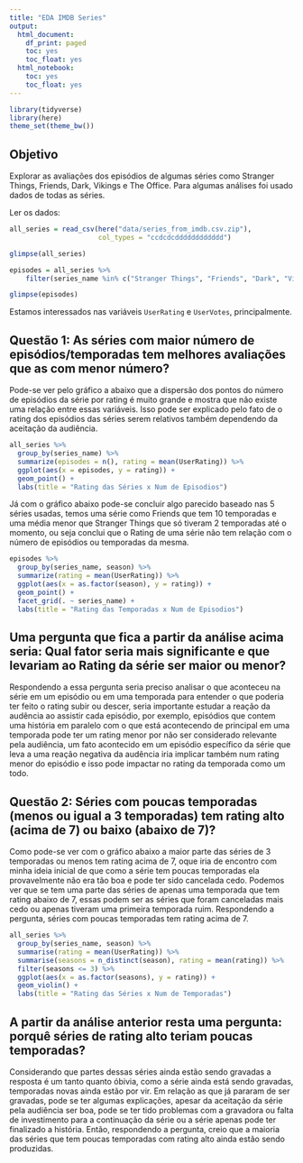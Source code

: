 ```yaml
---
title: "EDA IMDB Series"
output:
  html_document:
    df_print: paged
    toc: yes
    toc_float: yes
  html_notebook:
    toc: yes
    toc_float: yes
---
```


```r
library(tidyverse)
library(here)
theme_set(theme_bw())
```

## Objetivo

Explorar as avaliações dos episódios de algumas séries como Stranger Things, Friends, Dark, Vikings e The Office. Para algumas análises foi usado dados de todas as séries.

Ler os dados:

```r
all_series = read_csv(here("data/series_from_imdb.csv.zip"), 
                      col_types = "ccdcdcdddddddddddd") 

glimpse(all_series)

episodes = all_series %>% 
    filter(series_name %in% c("Stranger Things", "Friends", "Dark", "Vikings", "The Office")) 

glimpse(episodes)
```

Estamos interessados nas variáveis `UserRating` e `UserVotes`, principalmente.

## Questão 1: As séries com maior número de episódios/temporadas tem melhores avaliações que as com menor número?

  Pode-se ver pelo gráfico a abaixo que a dispersão dos pontos do número de episódios da série por rating é muito grande e mostra que não existe uma relação entre essas variáveis. Isso pode ser explicado pelo fato de o rating dos episódios das séries serem relativos também dependendo da aceitação da audiência.

```r
all_series %>%
  group_by(series_name) %>%
  summarize(episodes = n(), rating = mean(UserRating)) %>%
  ggplot(aes(x = episodes, y = rating)) +
  geom_point() +
  labs(title = "Rating das Séries x Num de Episodios")
```

  Já com o gráfico abaixo pode-se concluir algo parecido baseado nas 5 séries usadas, temos uma série como Friends que tem 10 temporadas e uma média menor que Stranger Things que só tiveram 2 temporadas até o momento, ou seja conclui que o Rating de uma série não tem relação com o número de episódios ou temporadas da mesma.

```r
episodes %>% 
  group_by(series_name, season) %>%
  summarize(rating = mean(UserRating)) %>% 
  ggplot(aes(x = as.factor(season), y = rating)) +
  geom_point() +
  facet_grid(. ~ series_name) +
  labs(title = "Rating das Temporadas x Num de Episodios")
```
## Uma pergunta que fica a partir da análise acima seria: Qual fator seria mais significante e que levariam ao Rating da série ser maior ou menor?
  Respondendo a essa pergunta seria preciso analisar o que aconteceu na série em um episódio ou em uma temporada para entender o que poderia ter feito o rating subir ou descer, seria importante estudar a reação da audência ao assistir cada episódio, por exemplo, episódios que contem uma história em paralelo com o que está acontecendo de principal em uma temporada pode ter um rating menor
por não ser considerado relevante pela audiência, um fato acontecido em um episódio específico da série que leva a uma reação
negativa da audência iria implicar também num rating menor do episódio e isso pode impactar no rating da temporada como um todo.

## Questão 2: Séries com poucas temporadas (menos ou igual a 3 temporadas) tem rating alto (acima de 7) ou baixo (abaixo de 7)? 
  Como pode-se ver com o gráfico abaixo a maior parte das séries de 3 temporadas ou menos tem rating acima de 7, oque iria de encontro com minha ideia inicial de que como a série tem poucas temporadas ela provavelmente não era tão boa e pode ter sido cancelada cedo. Podemos ver que se tem uma parte das séries de apenas uma temporada que tem rating abaixo de 7, essas podem ser as séries que foram canceladas mais cedo ou apenas tiveram uma primeira temporada ruim. Respondendo a pergunta, séries com poucas temporadas tem rating acima de 7.
  
```r
all_series %>% 
  group_by(series_name, season) %>% 
  summarise(rating = mean(UserRating)) %>% 
  summarise(seasons = n_distinct(season), rating = mean(rating)) %>% 
  filter(seasons <= 3) %>% 
  ggplot(aes(x = as.factor(seasons), y = rating)) +
  geom_violin() +
  labs(title = "Rating das Séries x Num de Temporadas")
```

## A partir da análise anterior resta uma pergunta: porquê séries de rating alto teriam poucas temporadas?
  Considerando que partes dessas séries ainda estão sendo gravadas a resposta é um tanto quanto óbivia, como a série ainda está sendo gravadas, temporadas novas ainda estão por vir. Em relação as que já pararam de ser gravadas, pode se ter algumas explicações, apesar da aceitação da série pela audiência ser boa, pode se ter tido problemas com a gravadora ou falta de investimento para a continuação da série ou a série apenas pode ter finalizado a história. Então, respondendo a pergunta, creio que a maioria das séries que tem poucas temporadas com rating alto ainda estão sendo produzidas.